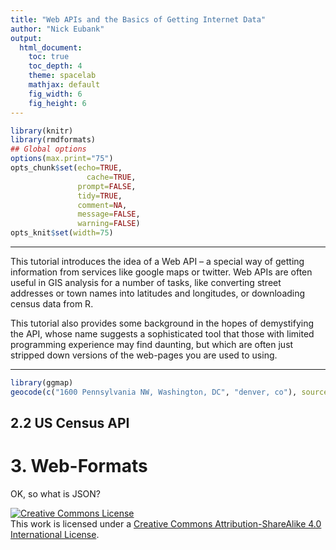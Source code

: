 ```yaml
---
title: "Web APIs and the Basics of Getting Internet Data"
author: "Nick Eubank"
output:
  html_document:
    toc: true
    toc_depth: 4
    theme: spacelab
    mathjax: default
    fig_width: 6
    fig_height: 6
---
```



```r
library(knitr)
library(rmdformats)
## Global options
options(max.print="75")
opts_chunk$set(echo=TRUE,
	             cache=TRUE,
               prompt=FALSE,
               tidy=TRUE,
               comment=NA,
               message=FALSE,
               warning=FALSE)
opts_knit$set(width=75)


```

***

This tutorial introduces the idea of a Web API -- a special way of getting information from services like google maps or twitter. Web APIs are often useful in GIS analysis for a number of tasks, like converting street addresses or town names into latitudes and longitudes, or downloading census data from R.  

This tutorial also provides some background in the hopes of demystifying the API, whose name suggests a sophisticated tool that those with limited programming experience may find daunting, but which are often just stripped down versions of the web-pages you are used to using. 

***




```r
library(ggmap)
geocode(c("1600 Pennsylvania NW, Washington, DC", "denver, co"), source="google", output = "more")
```

## 2.2 US Census API



# 3. Web-Formats

OK, so what is JSON?



<a rel="license" href="http://creativecommons.org/licenses/by-sa/4.0/"><img alt="Creative Commons License" style="border-width:0" src="https://i.creativecommons.org/l/by-sa/4.0/88x31.png" /></a><br />This work is licensed under a <a rel="license" href="http://creativecommons.org/licenses/by-sa/4.0/">Creative Commons Attribution-ShareAlike 4.0 International License</a>.